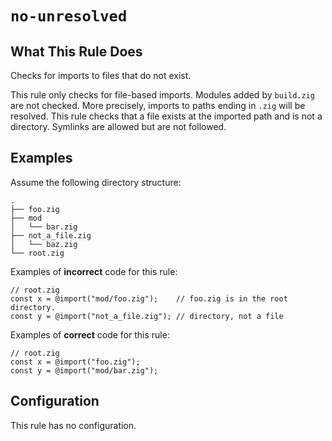 # `no-unresolved`

<RuleBanner category="correctness" default="err"  />

## What This Rule Does

Checks for imports to files that do not exist.

This rule only checks for file-based imports. Modules added by `build.zig`
are not checked. More precisely, imports to paths ending in `.zig` will be
resolved. This rule checks that a file exists at the imported path and is
not a directory. Symlinks are allowed but are not followed.

## Examples
Assume the following directory structure:
```plaintext
.
├── foo.zig
├── mod
│   └── bar.zig
├── not_a_file.zig
│   └── baz.zig
└── root.zig
```

Examples of **incorrect** code for this rule:
```zig
// root.zig
const x = @import("mod/foo.zig");    // foo.zig is in the root directory.
const y = @import("not_a_file.zig"); // directory, not a file
```

Examples of **correct** code for this rule:
```zig
// root.zig
const x = @import("foo.zig");
const y = @import("mod/bar.zig");
```

## Configuration
This rule has no configuration.
